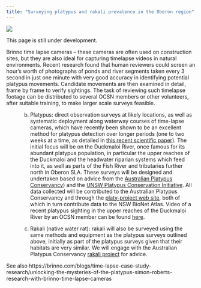 ```yaml
---
title: "Surveying platypus and rakali prevalence in the Oberon region"
---
```


::: {.aside}
![](assets/timelapse_oxen.png)
:::

::: {.callout-caution title="Work-in-progress"}
This page is still under development.
:::

Brinno time lapse cameras -- these cameras are often used on construction sites, but they are also ideal for capturing timelapse videos in natural environments. Recent research found that human reviewers could screen an hour's worth of photographs of ponds and river segments taken every 3 second in just one minute with very good accuracy in identifying potential platypus movements. Candidate movements are then examined in detail, frame by frame to verify sightings. The task of reviewing such timelapse footage can be distributed to several OCSN members or other volunteers, after suitable training, to make larger scale surveys feasible.

:  b. Platypus: direct observation surveys at likely locations, as well as systematic deployment along waterway courses of time-lapse cameras, which have recently been shown to be an excellent method for platypus detection over longer periods (one to two weeks at a time, as detailed in [this recent scientific paper](https://www.publish.csiro.au/am/pdf/AM23045)). The initial focus will be on the Duckmaloi River, once famous for its abundant platypus population, in particular the upper reaches of the Duckmaloi and the headwater riparian systems which feed into it, as well as parts of the Fish River and tributaries further north in Oberon SLA. These surveys will be designed and undertaken based on advice from the [Australian Platypus Conservancy](https://platypus.asn.au)) and the [UNSW Platypus Conservation Initiative](https://www.unsw.edu.au/research/platypus-conservation-initiative). All data collected will be contributed to the Australian Platypus Conservancy and through the [platy-project web site](https://platy-project.acf.org.au), both of which in turn contribute data to the NSW BioNet Atlas. Video of a recent platypus sighting in the upper reaches of the Duckmaloi River by an OCSN member can be found [here](https://oberon-citizen.science/ocsn_gallery.html#platypus-in-the-upper-duckmaloi-river-tim-churches).
:  c. Rakali (native water rat): rakali will also be surveyed using the same methods and equipment as the platypus surveys outlined above, initially as part of the platypus surveys given that their habitats are very similar. We will engage with the Australian Platypus Conservancy [rakali project]((https://platypus.asn.au/rakali-master/)) for advice.

See also 
https://brinno.com/blogs/time-lapse-case-study-research/unlocking-the-mysteries-of-the-platypus-simon-roberts-research-with-brinno-time-lapse-cameras


